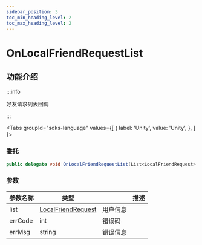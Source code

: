 ```yaml
---
sidebar_position: 3
toc_min_heading_level: 2
toc_max_heading_level: 2
---
```


#  OnLocalFriendRequestList

## 功能介绍

:::info

好友请求列表回调

:::

<Tabs
groupId="sdks-language"
values={[
{ label: 'Unity', value: 'Unity', },
]
}>

<TabItem value="Unity">

### 委托

```C# showLineNumbers
public delegate void OnLocalFriendRequestList(List<LocalFriendRequest> list, int errCode, string errMsg);
```
### 参数

| 参数名称 | 类型                           || 描述     |
| -------- | -------------------------------------------------------------------------------------- | -------- | -------- |
| list | [LocalFriendRequest](docs/sdks/class/friend/friendApplication.mdx) | 用户信息 |
| errCode | int | 错误码 |
| errMsg | string |错误信息 |

</TabItem>

</Tabs>
